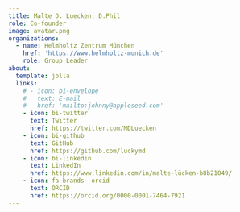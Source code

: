 ```yaml
---
title: Malte D. Luecken, D.Phil
role: Co-founder
image: avatar.png
organizations:
  - name: Helmholtz Zentrum München
    href: 'https://www.helmholtz-munich.de'
    role: Group Leader
about:
  template: jolla
  links:
    # - icon: bi-envelope
    #   text: E-mail
    #   href: 'mailto:johnny@appleseed.com'
    - icon: bi-twitter
      text: Twitter
      href: https://twitter.com/MDLuecken
    - icon: bi-github
      text: GitHub
      href: https://github.com/luckymd
    - icon: bi-linkedin
      text: LinkedIn
      href: https://www.linkedin.com/in/malte-lücken-b8b21049/
    - icon: fa-brands--orcid
      text: ORCID
      href: https://orcid.org/0000-0001-7464-7921
---
```

